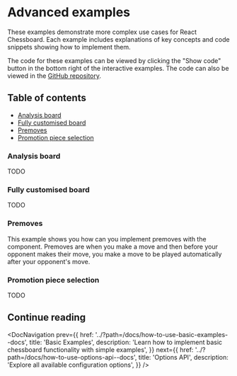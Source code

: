 

<Meta title="How to use/Advanced examples" />

# Advanced examples

These examples demonstrate more complex use cases for React Chessboard. Each example includes explanations of key concepts and code snippets showing how to implement them.

The code for these examples can be viewed by clicking the "Show code" button in the bottom right of the interactive examples. The code can also be viewed in the [GitHub repository](https://github.com/Clariity/react-chessboard/tree/main/docs/stories).

## Table of contents

- [Analysis board](#analysis-board)
- [Fully customised board](#fully-customised-board)
- [Premoves](#premoves)
- [Promotion piece selection](#promotion-piece-selection)

### Analysis board

TODO

### Fully customised board

TODO

### Premoves

This example shows you how can you implement premoves with the component. Premoves are when you make a move and then before your opponent makes their move, you make a move to be played automatically after your opponent's move.

<Canvas of={PremovesStories.Premoves} />

### Promotion piece selection

TODO

## Continue reading

<DocNavigation
  prev={{
    href: '../?path=/docs/how-to-use-basic-examples--docs',
    title: 'Basic Examples',
    description:
      'Learn how to implement basic chessboard functionality with simple examples',
  }}
  next={{
    href: '../?path=/docs/how-to-use-options-api--docs',
    title: 'Options API',
    description: 'Explore all available configuration options',
  }}
/>
